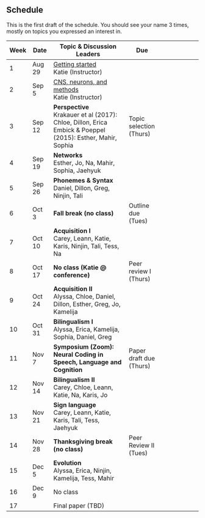 ## Schedule 

::: {.callout-warning title="Under Construction"}
This is the first draft of the schedule. You should see your name 3 times, mostly on topics you expressed an interest in. 
:::

| Week | Date |  Topic & Discussion Leaders | Due  |
| -  | -- |  ------- | --- | ---- |
| 1 | Aug 29 | [Getting started](getting-started.qmd) <br> Katie (Instructor) | |
| 2 | Sep 5 | [CNS, neurons, and methods](cns-neurons-methods.qmd) <br> Katie (Instructor) |  |
| 3 | Sep 12 | **Perspective** <br> Krakauer et al (2017): Chloe, Dillon, Erica <br> Embick & Poeppel (2015): Esther, Mahir, Sophia | Topic selection (Thurs) |
| 4 | Sep 19 | **Networks** <br> Esther, Jo, Na, Mahir, Sophia, Jaehyuk |  | 
| 5 | Sep 26 | **Phonemes & Syntax** <br> Daniel, Dillon, Greg, Ninjin, Tali |  |
| 6 | Oct 3 | **Fall break (no class)**  | Outline due (Tues) |
| 7 | Oct 10 | **Acquisition I** <br> Carey, Leann, Katie, Karis, Ninjin, Tali, Tess, Na |  | 
| 8 | Oct 17 | **No class (Katie @ conference)** | Peer review I (Thurs) | 
| 9 | Oct 24 | **Acquisition II** <br> Alyssa, Chloe, Daniel, Dillon, Esther, Greg, Jo, Kamelija  |  | 
| 10 | Oct 31 | **Bilingualism I** <br> Alyssa, Erica, Kamelija, Sophia, Daniel, Greg |  |
| 11 | Nov 7 | **Symposium (Zoom):**<br>**Neural Coding in Speech, Language and Cognition**  | Paper draft due (Thurs) |
| 12 | Nov 14 | **Bilingualism II** <br> Carey, Chloe, Leann, Katie, Na, Karis, Jo |  | 
| 13 | Nov 21 | **Sign language** <br> Carey, Leann, Katie, Karis, Tali, Tess, Jaehyuk  |     | 
| 14 | Nov 28 |**Thanksgiving break (no class)**    | Peer Review II (Tues) |
| 15 | Dec 5 | **Evolution**  <br>  Alyssa, Erica, Ninjin, Kamelija, Tess, Mahir |  |
| 16 | Dec 9 | No class |    |
| 17 |  | Final paper (TBD) | 